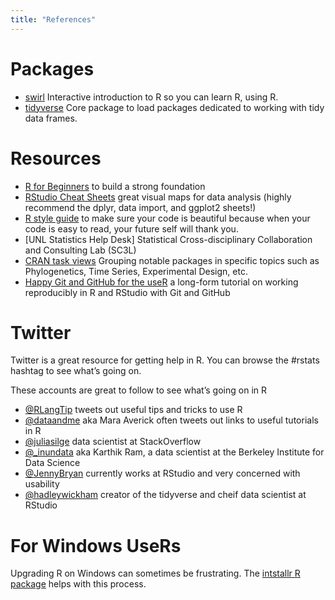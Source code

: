 ```yaml
---
title: "References"
---
```


# Packages

 - [swirl] Interactive introduction to R so you can learn R, using R.
 - [tidyverse] Core package to load packages dedicated to working with tidy
   data frames.
   
# Resources
 - [R for Beginners] to build a strong foundation
 - [RStudio Cheat Sheets] great visual maps for data analysis (highly recommend the dplyr, data import, and ggplot2 sheets!)
 - [R style guide] to make sure your code is beautiful because when your code is
   easy to read, your future self will thank you.
 - [UNL Statistics Help Desk] Statistical Cross-disciplinary Collaboration and Consulting Lab (SC3L)
 - [CRAN task views] Grouping notable packages in specific topics such as
   Phylogenetics, Time Series, Experimental Design, etc.
 - [Happy Git and GitHub for the useR] a long-form tutorial on working
   reproducibly in R and RStudio with Git and GitHub

# Twitter 

Twitter is a great resource for getting help in R. You can browse the \#rstats
hashtag to see what's going on.

These accounts are great to follow to see what's going on in R

 - [\@RLangTip](https://twitter.com/RLangTip) tweets out useful tips and tricks to use R
 - [\@dataandme](https://twitter.com/dataandme) aka Mara Averick often tweets out links to useful tutorials in R
 - [\@juliasilge](https://tiwtter.com/juliasilge) data scientist at StackOverflow
 - [\@_inundata](https://tiwtter.com/_inundata) aka Karthik Ram, a data scientist at the Berkeley Institute for Data Science
 - [\@JennyBryan](https://twitter.com/JennyBryan) currently works at RStudio and very concerned with usability
 - [\@hadleywickham](https://twitter.com/hadleywickham) creator of the tidyverse and cheif data scientist at RStudio


 
# For Windows UseRs

 Upgrading R on Windows can sometimes be frustrating. The [intstallr R package]
 helps with this process.
 
 [intstallr R package]: https://www.r-statistics.com/2015/06/a-step-by-step-screenshots-tutorial-for-upgrading-r-on-windows/
[Happy Git and GitHub for the useR ]: http://happygitwithr.com/
[swirl]: http://swirlstats.com/
[tidyverse]: http://tidyverse.org/
[CRAN task views]: https://cran.r-project.org/web/views/
[Sampling, Data Management and Visualization]: https://atyre2.github.io/data-management/ 
[R style guide]: http://style.tidyverse.org/
[RStudio Cheat Sheets]: https://www.rstudio.com/resources/cheatsheets/
[R for Beginners]: https://cran.r-project.org/doc/contrib/Paradis-rdebuts_en.pdf

